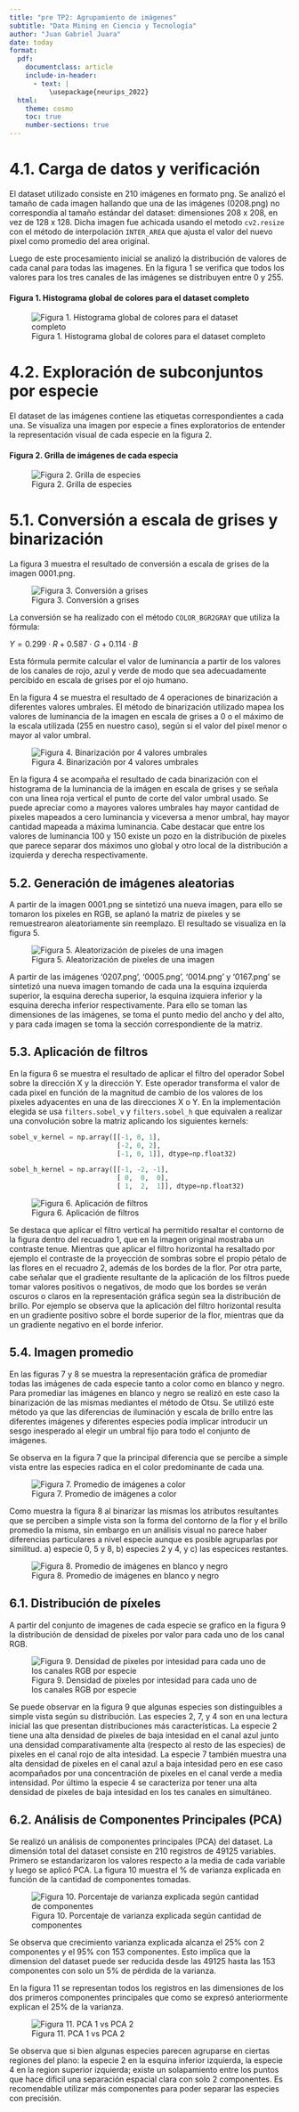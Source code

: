 ```yaml
---
title: "pre TP2: Agrupamiento de imágenes"
subtitle: "Data Mining en Ciencia y Tecnología"
author: "Juan Gabriel Juara"
date: today
format:
  pdf:
    documentclass: article
    include-in-header:
      - text: |
          \usepackage{neurips_2022}
  html:
    theme: cosmo
    toc: true
    number-sections: true
---
```




# 4.1. Carga de datos y verificación

El dataset utilizado consiste en 210 imágenes en formato png. Se analizó el tamaño de cada imagen hallando que una de las imágenes (0208.png) no correspondía al tamaño estándar del dataset: dimensiones 208 x 208, en vez de 128 x 128. Dicha imagen fue achicada usando el metodo `cv2.resize` con el método de interpolación `INTER_AREA` que ajusta el valor del nuevo pixel como promedio del area original.

Luego de este procesamiento inicial se analizó la distribución de valores de cada canal para todas las imagenes. En la figura 1 se verifica que todos los valores para los tres canales de las imágenes se distribuyen entre 0 y 255.

#### Figura 1. Histograma global de colores para el dataset completo
![Figura 1. Histograma global de colores para el dataset completo](plots/global_color_histogram.png){#fig-1-colors-hist}


# 4.2. Exploración de subconjuntos por especie

El dataset de las imágenes contiene las etiquetas correspondientes a cada una. Se visualiza una imagen por especie a fines exploratorios de entender la representación visual de cada especie en la figura 2.

#### Figura 2. Grilla de imágenes de cada especia
![Figura 2. Grilla de especies](plots/flower_species_grid.png)



# 5.1. Conversión a escala de grises y binarización

La figura 3 muestra el resultado de conversión a escala de grises de la imagen 0001.png. 

![Figura 3. Conversión a grises](plots/grayscale_conversion.png)

La conversión se ha realizado con el método `COLOR_BGR2GRAY` que utiliza la fórmula:

$Y = 0.299 \cdot R + 0.587 \cdot G + 0.114 \cdot B$

Esta fórmula permite calcular el valor de luminancia a partir de los valores de los canales de rojo, azul y verde de modo que sea adecuadamente percibido en escala de grises por el ojo humano. 

En la figura 4 se muestra el resultado de 4 operaciones de binarización a diferentes valores umbrales. El método de binarización utilizado mapea los valores de luminancia de la imagen en escala de grises a 0 o el máximo de la escala utilizada (255 en nuestro caso), según si el valor del pixel menor o mayor al valor umbral.

![Figura 4. Binarización por 4 valores umbrales](plots/combined_binarization_analysis.png)

En la figura 4 se acompaña el resultado de cada binarización con el histograma de la luminancia de la imágen en escala de grises y se señala con una linea roja vertical el punto de corte del valor umbral usado. Se puede apreciar como a mayores valores umbrales hay mayor cantidad de pixeles mapeados a cero luminancia y viceversa a menor umbral, hay mayor cantidad mapeada a máxima luminancia. Cabe destacar que entre los valores de luminancia 100 y 150 existe un pozo en la distribución de pixeles que parece separar dos máximos uno global y otro local de la distribución a izquierda y derecha respectivamente.


## 5.2. Generación de imágenes aleatorias

A partir de la imagen 0001.png se sintetizó una nueva imagen, para ello se tomaron los pixeles en RGB, se aplanó la matriz de pixeles y se remuestrearon aleatoriamente sin reemplazo. El resultado se visualiza en la figura 5.

![Figura 5. Aleatorización de pixeles de una imagen](plots/random_pixels_shuffled.png)

A partir de las imágenes '0207.png', '0005.png', '0014.png' y '0167.png' se sintetizó una nueva imagen tomando de cada una la esquina izquierda superior, la esquina derecha superior, la esquina izquiera inferior y la esquina derecha inferior respectivamente. Para ello se toman las dimensiones de las imágenes, se toma el punto medio del ancho y del alto, y para cada imagen se toma la sección correspondiente de la matriz.



## 5.3. Aplicación de filtros

En la figura 6 se muestra el resultado de aplicar el filtro del operador Sobel sobre la dirección X y la dirección Y. Este operador transforma el valor de cada pixel en función de la magnitud de cambio de los valores de los pixeles adyacentes en una de las direcciones X o Y. En la implementación elegida se usa `filters.sobel_v` y `filters.sobel_h` que equivalen a realizar una convolución sobre la matriz aplicando los siguientes kernels:

```python
sobel_v_kernel = np.array([[-1, 0, 1],
                           [-2, 0, 2],
                           [-1, 0, 1]], dtype=np.float32)

sobel_h_kernel = np.array([[-1, -2, -1],
                           [ 0,  0,  0],
                           [ 1,  2,  1]], dtype=np.float32)
```



![Figura 6. Aplicación de filtros](plots/sobel_filters2.png)

Se destaca que aplicar el filtro vertical ha permitido resaltar el contorno de la figura dentro del recuadro 1, que en la imagen original mostraba un contraste tenue. Mientras que aplicar el filtro horizontal ha resaltado por ejemplo el contraste de la proyección de sombras sobre el propio pétalo de las flores en el recuadro 2, además de los bordes de la flor. Por otra parte, cabe señalar que el gradiente resultante de la aplicación de los filtros puede tomar valores positivos o negativos, de modo que los bordes se verán oscuros o claros en la representación gráfica según sea la distribución de brillo. Por ejemplo se observa que la aplicación del filtro horizontal resulta en un gradiente positivo sobre el borde superior de la flor, mientras que da un gradiente negativo en el borde inferior. 

## 5.4. Imagen promedio

En las figuras 7 y 8 se muestra la representación gráfica de promediar todas las imágenes de cada especie tanto a color como en blanco y negro. Para promediar las imágenes en blanco y negro se realizó en este caso la binarización de las mismas mediantes el método de Otsu. Se utilizó este método ya que las diferencias de iluminación y escala de brillo entre las diferentes imágenes y diferentes especies podía implicar introducir un sesgo inesperado al elegir un umbral fijo para todo el conjunto de imágenes.

Se observa en la figura 7 que la principal diferencia que se percibe a simple vista entre las especies radica en el color predominante de cada una.

![Figura 7. Promedio de imágenes a color](plots/average_Color.png)

Como muestra la figura 8 al binarizar las mismas los atributos resultantes que se perciben a simple vista son la forma del contorno de la flor y el brillo promedio la misma, sin embargo en un análisis visual no parece haber diferencias particulares a nivel especie aunque es posible agruparlas por similitud. a) especie 0, 5 y 8, b) especies 2 y 4, y c) las especices restantes.

![Figura 8. Promedio de imágenes en blanco y negro](plots/average_Grises.png)


## 6.1. Distribución de píxeles

A partir del conjunto de imagenes de cada especie se grafico en la figura 9 la distribución de densidad de pixeles por valor para cada uno de los canal RGB. 


![Figura 9. Densidad de pixeles por intesidad para cada uno de los canales RGB por especie](plots/histograma_colores_especies.png)

Se puede observar en la figura 9 que algunas especies son distinguibles a simple vista según su distribución. Las especies 2, 7, y 4 son en una lectura inicial las que presentan distribuciones más características. La especie 2 tiene una alta densidad de pixeles de baja intesidad en el canal azul junto una densidad comparativamente alta (respecto al resto de las especies) de pixeles en el canal rojo de alta intesidad. La especie 7 también muestra una alta densidad de pixeles en el canal azul a baja intesidad pero en ese caso acompañados por una concentración de pixeles en el canal verde a media intensidad. Por último la especie 4 se caracteriza por tener una alta densidad de pixeles de baja intesidad en los tes canales en simultáneo.


## 6.2. Análisis de Componentes Principales (PCA)

Se realizó un análisis de componentes principales (PCA) del dataset. La dimensión total del dataset consiste en 210 registros de 49125 variables. Primero se estandarizaron los valores respecto a la media de cada variable y luego se aplicó PCA. La figura 10 muestra el % de varianza explicada en función de la cantidad de componentes tomadas.

![Figura 10. Porcentaje de varianza explicada según cantidad de componentes](plots/pca_variance.png)

Se observa que crecimiento varianza explicada alcanza el 25% con 2 componentes y el 95% con 153 componentes. Esto implica que la dimension del dataset puede ser reducida desde las 49125 hasta las 153 componentes con solo un 5% de pérdida de la varianza. 

En la figura 11 se representan todos los registros en las dimensiones de los dos primeros componentes principales que como se expresó anteriormente explican el 25% de la varianza. 


![Figura 11. PCA 1 vs PCA 2](plots/pca_plot.png)

Se observa que si bien algunas especies parecen agruparse en ciertas regiones del plano: la especie 2 en la esquina inferior izquierda, la especie 4 en la region superior izquierda; existe un solapamiento entre los puntos que hace dificil una separación espacial clara con solo 2 componentes. Es recomendable utilizar más componentes para poder separar las especies con precisión.

